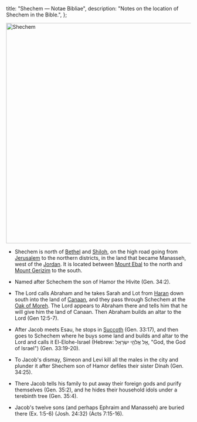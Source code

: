   title: "Shechem — Notae Bibliae",
  description: "Notes on the location of Shechem in the Bible.",
};

<Initial text="Shechem"/>

<Image
  className="sepia rounded"
  src="/places/shechem.jpg"
  alt="Shechem"
  width="600"
  height="600"
/>

- Shechem is north of [Bethel](/places/old-testament/genesis/bethel) and [Shiloh](/places/old-testament/genesis/shiloh), on the high road going from [Jerusalem](/places/old-testament/genesis/jerusalem) to the northern districts, in the land that became Manasseh, west of the [Jordan](/places/old-testament/genesis/jordan-river). It is located between [Mount Ebal](/places/old-testament/genesis/mount-ebal) to the north and [Mount Gerizim](/places/old-testament/genesis/mount-gerizim) to the south.

- Named after Schechem the son of Hamor the Hivite (Gen. 34:2).

- The Lord calls Abraham and he takes Sarah and Lot from [Haran](/places/old-testament/genesis/haran) down south into the land of [Canaan](/places/old-testament/genesis/canaan), and they pass through Schechem at the [Oak of Moreh](/places/old-testament/genesis/oak-of-moreh). The Lord appears to Abraham there and tells him that he will give him the land of Canaan. Then Abraham builds an altar to the Lord (Gen 12:5-7).

- After Jacob meets Esau, he stops in [Succoth](/places/old-testament/genesis/succoth) (Gen. 33:17), and then goes to Schechem where he buys some land and builds and altar to the Lord and calls it El-Elohe-Israel (Hebrew: אֵ֖ל אֱלֹהֵ֥י יִשְׂרָאֵֽל, "God, the God of Israel") (Gen. 33:19-20).

- To Jacob's dismay, Simeon and Levi kill all the males in the city and plunder it after Shechem son of Hamor defiles their sister Dinah (Gen. 34:25).

- There Jacob tells his family to put away their foreign gods and purify themselves (Gen. 35:2), and he hides their household idols under a terebinth tree (Gen. 35:4).

- Jacob's twelve sons (and perhaps Ephraim and Manasseh) are buried there (Ex. 1:5-6) (Josh. 24:32) (Acts 7:15-16).
